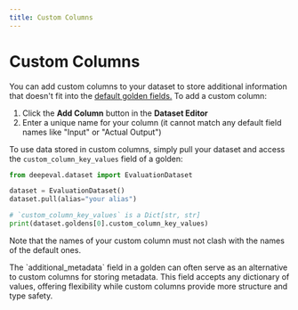 ```yaml
---
title: Custom Columns
---
```



# Custom Columns

You can add custom columns to your dataset to store additional information that doesn't fit into the [default golden fields.](/docs/concepts/datasets#goldens) To add a custom column:

1. Click the **Add Column** button in the **Dataset Editor**
2. Enter a unique name for your column (it cannot match any default field names like "Input" or "Actual Output")

To use data stored in custom columns, simply pull your dataset and access the `custom_column_key_values` field of a golden:

```python
from deepeval.dataset import EvaluationDataset

dataset = EvaluationDataset()
dataset.pull(alias="your alias")

# `custom_column_key_values` is a Dict[str, str]
print(dataset.goldens[0].custom_column_key_values)
```

Note that the names of your custom column must not clash with the names of the default ones.

<Callout type="info">
  The `additional_metadata` field in a golden can often serve as an alternative
  to custom columns for storing metadata. This field accepts any dictionary of
  values, offering flexibility while custom columns provide more structure and
  type safety.
</Callout>